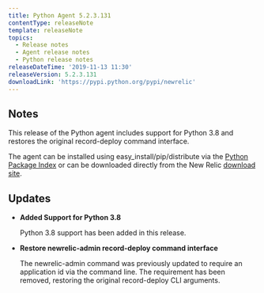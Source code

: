 ```yaml
---
title: Python Agent 5.2.3.131
contentType: releaseNote
template: releaseNote
topics:
  - Release notes
  - Agent release notes
  - Python release notes
releaseDateTime: '2019-11-13 11:30'
releaseVersion: 5.2.3.131
downloadLink: 'https://pypi.python.org/pypi/newrelic'
---
```


## Notes

This release of the Python agent includes support for Python 3.8 and restores the original record-deploy command interface.

The agent can be installed using easy_install/pip/distribute via the [Python Package Index](https://pypi.python.org/pypi/newrelic) or can be downloaded directly from the New Relic [download site](http://download.newrelic.com/python_agent/release).

## Updates

* **Added Support for Python 3.8**

  Python 3.8 support has been added in this release.
* **Restore newrelic-admin record-deploy command interface**

  The newrelic-admin command was previously updated to require an application id via the command line. The requirement has been removed, restoring the original record-deploy CLI arguments.
